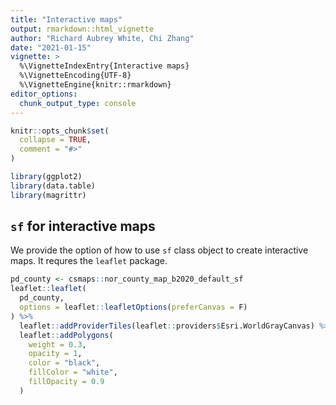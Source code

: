 ```yaml
---
title: "Interactive maps"
output: rmarkdown::html_vignette
author: "Richard Aubrey White, Chi Zhang"
date: "2021-01-15"
vignette: >
  %\VignetteIndexEntry{Interactive maps}
  %\VignetteEncoding{UTF-8}
  %\VignetteEngine{knitr::rmarkdown}
editor_options: 
  chunk_output_type: console
---
```


```r
knitr::opts_chunk$set(
  collapse = TRUE,
  comment = "#>"
)
```

```r
library(ggplot2)
library(data.table)
library(magrittr)
```

## `sf` for interactive maps

We provide the option of how to use `sf` class object to create interactive maps. It requres the `leaflet` package. 

```r
pd_county <- csmaps::nor_county_map_b2020_default_sf
leaflet::leaflet(
  pd_county,
  options = leaflet::leafletOptions(preferCanvas = F)
) %>%
  leaflet::addProviderTiles(leaflet::providers$Esri.WorldGrayCanvas) %>%
  leaflet::addPolygons(
    weight = 0.3,
    opacity = 1,
    color = "black", 
    fillColor = "white",
    fillOpacity = 0.9
  )
```

